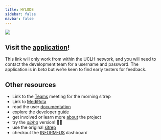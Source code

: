 ```yaml
---
title: HYLODE
sidebar: false
navbar: false
---
```


::: {.column-body}
[![](resources/flurry-small.jpeg)](http://uclvlddpragae12:8300/)
:::

::: {.callout-tip}
## Visit the [application](http://uclvlddpragae12:8300/)!
This link will only work from within the UCLH network, and you will need to contact the development team for a username and password. The application is in _beta_ but we're keen to find early testers for feedback.
:::

::: {.callout-note collapse=true appearance="default"}
## Other resources

- Link to the [Teams](https://teams.microsoft.com/l/meetup-join/19%3ameeting_YTNmMTY1NzMtNzhiMy00NTVmLWEwMWMtMGEwMDFjNTcxMDI2%40thread.v2/0?context=%7b%22Tid%22%3a%2237c354b2-85b0-47f5-b222-07b48d774ee3%22%2c%22Oid%22%3a%22611d63e1-4ee1-4298-9b6c-03f51abbf202%22%7d) meeting for the morning sitrep
- Link to [MediRota](https://uclhcc.medirota.com/)
- read the user [documentation](user/user.qmd)
- explore the developer [guide](developer/setup.qmd)
- get involved or learn more [about](about.qmd) the project
- try the [_alpha_](http://172.16.149.205:6101) version! 😬😱
- use the original [sitrep](http://uclvlddpragae08:5701/sitrep/T03)
- checkout the [INFORM-US](http://uclvlddpragae08:5703) dashboard

:::
